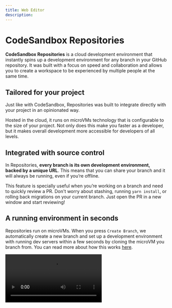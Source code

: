 ```yaml
---
title: Web Editor
description:
---
```



# CodeSandbox Repositories

**CodeSandbox Repositories** is a cloud development environment that instantly spins up a development environment for any branch in your GitHub repository. It was built with a focus on speed and collaboration and allows you to create a workspace to be experienced by multiple people at the same time. 

## Tailored for your project

Just like with CodeSandbox, Repositories was built to integrate directly with your project in an opinionated way.  

Hosted in the cloud, it runs on microVMs technology that is configurable to the size of your project. Not only does this make you faster as a developer, but it makes overall development more accessible for developers of all levels.


## Integrated with source control

In Repositories, **every branch is its own development environment, backed by a unique URL**. This means that you can share your branch and it will always be running, even if you’re offline.

This feature is specially useful when you’re working on a branch and need to quickly review a PR. Don't worry about stashing, running `yarn install`, or rolling back migrations on your current branch. Just open the PR in a new window and start reviewing!

## A running environment in seconds

Repositories run on microVMs. When you press `Create Branch`, we automatically create a new branch and set up a development environment with running dev servers within a few seconds by cloning the microVM you branch from. You can read more about how this works [here](https://codesandbox.io/blog/how-we-clone-a-running-vm-in-2-seconds).

<Video src="../../introduction-gitflow.mp4" />

If you are looking at someone’s PR and want to quickly test a suggestion, simply click `Create Branch`, write the code and share a link to your changes. If you’re happy with the changes, merge that
into the existing PR. All of this in under a minute.

## Integrated with VS Code

Open any branch directly in your local VS Code and use all the extensions and keybindings that you’ve already configured. On top of this, all editors can collaborate seamlessly, so your team members can follow your steps on VS Code without leaving the Web Editor.

<Video src="../../introduction-vscode.mp4" />

## Develop on the go with an iOS native app

Pick up where you left off or develop from scratch from an iPad or iPhone with all the functionalities that you would expect from a development environment.

<Video src="../../introduction-ios.mp4" />

